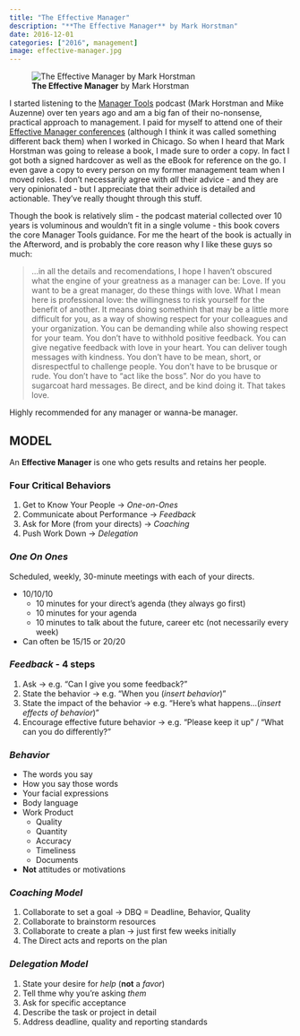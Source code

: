 ```yaml
---
title: "The Effective Manager"
description: "**The Effective Manager** by Mark Horstman"
date: 2016-12-01
categories: ["2016", management]
image: effective-manager.jpg
---
```

![**The Effective Manager** by Mark Horstman](effective-manager.jpg){fig-align="left"}

I started listening to the [Manager Tools](https://www.manager-tools.com/) podcast (Mark Horstman and Mike Auzenne) over ten years ago and am a big fan of their no-nonsense, practical approach to management. I paid for myself to attend one of their [Effective Manager conferences](https://www.manager-tools.com/training/effective-manager-conference) (although I think it was called something different back them) when I worked in Chicago. So when I heard that Mark Horstman was going to release a book, I made sure to order a copy. In fact I got both a signed hardcover as well as the eBook for reference on the go. I even gave a copy to every person on my former management team when I moved roles. I don't necessarily agree with *all* their advice - and they are very opinionated - but I appreciate that their advice is detailed and actionable. They've really thought through this stuff.

Though the book is relatively slim - the podcast material collected over 10 years is voluminous and wouldn't fit in a single volume - this book covers the core Manager Tools guidance.
For me the heart of the book is actually in the Afterword, and is probably the core reason why I like these guys so much:

> ...in all the details and recomendations, I hope I haven't obscured what the engine of your greatness as a manager can be: 
> Love.
> If you want to be a great manager, do these things with love. What I mean here is professional love: the willingness to risk yourself for the benefit of another. It means doing somethinh that may be a little more difficult for you, as a way of showing respect for your colleagues and your organization.
> You can be demanding while also showing respect for your team. You don't have to withhold positive feedback. You can give negative feedback with love in your heart. You can deliver tough messages with kindness. You don't have to be mean, short, or disrespectful to challenge people. You don't have to be brusque or rude. You don't have to "act like the boss". Nor do you have to sugarcoat hard messages. Be direct, and be kind doing it. That takes love. 

Highly recommended for any manager or wanna-be manager.

## MODEL

An **Effective Manager** is one who gets results and retains her people.

### Four Critical Behaviors
1. Get to Know Your People -> *One-on-Ones* 
2. Communicate about Performance -> *Feedback*
3. Ask for More (from your directs) -> *Coaching*
4. Push Work Down -> *Delegation*

### *One On Ones* 
Scheduled, weekly, 30-minute meetings with each of your directs.

- 10/10/10
	- 10 minutes for your direct's agenda (they always go first)
	- 10 minutes for your agenda
	- 10 minutes to talk about the future, career etc (not necessarily every week)
- Can often be 15/15 or 20/20
 
### *Feedback* - 4 steps
1. Ask -> e.g. "Can I give you some feedback?"
2. State the behavior -> e.g. "When you (*insert behavior*)"
3. State the impact of the behavior -> e.g. "Here's what happens...(*insert effects of behavior*)"
4. Encourage effective future behavior -> e.g. "Please keep it up" / "What can you do differently?"

### *Behavior* 
- The words you say
- How you say those words
- Your facial expressions
- Body language
- Work Product
	- Quality
	- Quantity
	- Accuracy
	- Timeliness
	- Documents
- **Not** attitudes or motivations

### *Coaching Model*

1. Collaborate to set a goal -> DBQ = Deadline, Behavior, Quality
2. Collaborate to brainstorm resources
3. Collaborate to create a plan -> just first few weeks initially 
4. The Direct acts and reports on the plan

### *Delegation Model*
1. State your desire for *help* (**not** a *favor*)
2. Tell thme why you're asking *them*
3. Ask for specific acceptance
4. Describe the task or project in detail
5. Address deadline, quality and reporting standards